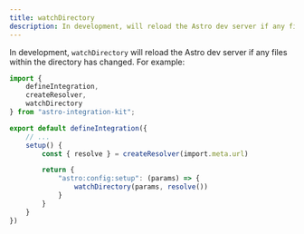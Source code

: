 ```yaml
---
title: watchDirectory
description: In development, will reload the Astro dev server if any files within the directory has changed.
---
```


In development, `watchDirectory` will reload the Astro dev server if any files within
the directory has changed. For example:

```ts title="my-integration/index.ts" {4,14}
import {
	defineIntegration,
	createResolver,
	watchDirectory
} from "astro-integration-kit";

export default defineIntegration({
	// ...
	setup() {
		const { resolve } = createResolver(import.meta.url)

		return {
			"astro:config:setup": (params) => {
				watchDirectory(params, resolve())
			}
		}
	}
})
```
